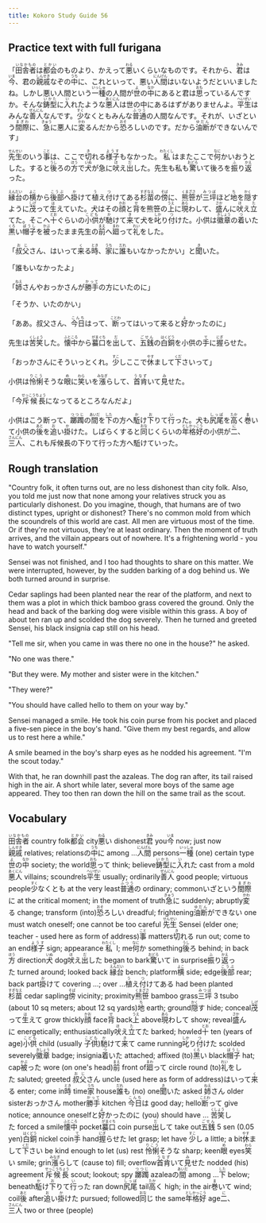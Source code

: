 ```yaml
---
title: Kokoro Study Guide 56
---
```


## Practice text with full furigana

<p>
「<ruby><rb>田舎者</rb><rt>いなかもの</rt></ruby>は<ruby><rb>都会</rb><rt>とかい</rt></ruby>のものより、かえって<ruby><rb>悪</rb><rt>わる</rt></ruby>いくらいなものです。それから、<ruby><rb>君</rb><rt>きみ</rt></ruby>は<ruby><rb>今</rb><rt>いま</rt></ruby>、君の<ruby><rb>親戚</rb><rt>しんせき</rt></ruby>なぞの<ruby><rb>中</rb><rt>うち</rt></ruby>に、これといって、悪い<ruby><rb>人間</rb><rt>にんげん</rt></ruby>はいないようだといいましたね。しかし悪い人間という<ruby><rb>一種</rb><rt>いっしゅ</rt></ruby>の人間が<ruby><rb>世</rb><rt>よ</rt></ruby>の<ruby><rb>中</rb><rt>なか</rt></ruby>にあると君は<ruby><rb>思</rb><rt>おも</rt></ruby>っているんですか。そんな<ruby><rb>鋳型</rb><rt>いかた</rt></ruby>に<ruby><rb>入</rb><rt>い</rt></ruby>れたような<ruby><rb>悪人</rb><rt>あくにん</rt></ruby>は世の中にあるはずがありませんよ。<ruby><rb>平生</rb><rt>へいぜい</rt></ruby>はみんな<ruby><rb>善人</rb><rt>ぜんにん</rt></ruby>なんです。<ruby><rb>少</rb><rt>すく</rt></ruby>なくともみんな<ruby><rb>普通</rb><rt>ふつう</rt></ruby>の人間なんです。それが、いざという<ruby><rb>間際</rb><rt>まぎわ</rt></ruby>に、<ruby><rb>急</rb><rt>きゅう</rt></ruby>に悪人に<ruby><rb>変</rb><rt>かわ</rt></ruby>るんだから<ruby><rb>恐</rb><rt>おそ</rt></ruby>ろしいのです。だから<ruby><rb>油断</rb><rt>ゆだん</rt></ruby>ができないんです」
</p>

<p>
<ruby><rb>先生</rb><rt>せんせい</rt></ruby>のいう<ruby><rb>事</rb><rt>こと</rt></ruby>は、ここで<ruby><rb>切</rb><rt>き</rt></ruby>れる<ruby><rb>様子</rb><rt>ようす</rt></ruby>もなかった。<ruby><rb>私</rb><rt>わたくし</rt></ruby>はまたここで<ruby><rb>何</rb><rt>なに</rt></ruby>かいおうとした。すると<ruby><rb>後</rb><rt>うし</rt></ruby>ろの<ruby><rb>方</rb><rt>ほう</rt></ruby>で<ruby><rb>犬</rb><rt>いぬ</rt></ruby>が急に<ruby><rb>吠</rb><rt>ほ</rt></ruby>え<ruby><rb>出</rb><rt>だ</rt></ruby>した。先生も私も<ruby><rb>驚</rb><rt>おどろ</rt></ruby>いて後ろを<ruby><rb>振</rb><rt>ふ</rt></ruby>り<ruby><rb>返</rb><rt>かえ</rt></ruby>った。
</p>

<p>
<ruby><rb>縁台</rb><rt>えんだい</rt></ruby>の<ruby><rb>横</rb><rt>よこ</rt></ruby>から<ruby><rb>後部</rb><rt>こうぶ</rt></ruby>へ<ruby><rb>掛</rb><rt>か</rt></ruby>けて<ruby><rb>植</rb><rt>う</rt></ruby>え<ruby><rb>付</rb><rt>つ</rt></ruby>けてある<ruby><rb>杉苗</rb><rt>すぎなえ</rt></ruby>の<ruby><rb>傍</rb><rt>そば</rt></ruby>に、<ruby><rb>熊笹</rb><rt>くまざさ</rt></ruby>が<ruby><rb>三坪</rb><rt>みつぼ</rt></ruby>ほど<ruby><rb>地</rb><rt>ち</rt></ruby>を<ruby><rb>隠</rb><rt>かく</rt></ruby>すように<ruby><rb>茂</rb><rt>しげ</rt></ruby>って<ruby><rb>生</rb><rt>は</rt></ruby>えていた。犬はその<ruby><rb>顔</rb><rt>かお</rt></ruby>と<ruby><rb>背</rb><rt>せ</rt></ruby>を熊笹の<ruby><rb>上</rb><rt>うえ</rt></ruby>に<ruby><rb>現</rb><rt>あら</rt></ruby>わして、<ruby><rb>盛</rb><rt>さか</rt></ruby>んに<ruby><rb>吠</rb><rt>ほ</rt></ruby>え<ruby><rb>立</rb><rt>た</rt></ruby>てた。そこへ<ruby><rb>十</rb><rt>とお</rt></ruby>ぐらいの<ruby><rb>小供</rb><rt>こども</rt></ruby>が<ruby><rb>馳</rb><rt>か</rt></ruby>けて<ruby><rb>来</rb><rt>き</rt></ruby>て犬を<ruby><rb>叱</rb><rt>しか</rt></ruby>り<ruby><rb>付</rb><rt>つ</rt></ruby>けた。小供は<ruby><rb>徽章</rb><rt>きしょう</rt></ruby>の<ruby><rb>着</rb><rt>つ</rt></ruby>いた<ruby><rb>黒</rb><rt>くろ</rt></ruby>い<ruby><rb>帽子</rb><rt>ぼうし</rt></ruby>を<ruby><rb>被</rb><rt>かぶ</rt></ruby>ったまま先生の<ruby><rb>前</rb><rt>まえ</rt></ruby>へ<ruby><rb>廻</rb><rt>まわ</rt></ruby>って<ruby><rb>礼</rb><rt>れい</rt></ruby>をした。
</p>

<p>
「<ruby><rb>叔父</rb><rt>おじ</rt></ruby>さん、はいって<ruby><rb>来</rb><rt>く</rt></ruby>る<ruby><rb>時</rb><rt>とき</rt></ruby>、<ruby><rb>家</rb><rt>うち</rt></ruby>に<ruby><rb>誰</rb><rt>だれ</rt></ruby>もいなかったかい」と<ruby><rb>聞</rb><rt>き</rt></ruby>いた。
</p>

<p>「誰もいなかったよ」</p>
<p>
「<ruby><rb>姉</rb><rt>ねえ</rt></ruby>さんやおっかさんが<ruby><rb>勝手</rb><rt>かって</rt></ruby>の方にいたのに」
</p>

<p>「そうか、いたのかい」</p>
<p>
「ああ。叔父さん、<ruby><rb>今日</rb><rt>こんち</rt></ruby>はって、<ruby><rb>断</rb><rt>ことわ</rt></ruby>ってはいって来ると<ruby><rb>好</rb><rt>よ</rt></ruby>かったのに」
</p>

<p>
先生は<ruby><rb>苦笑</rb><rt>くしょう</rt></ruby>した。<ruby><rb>懐中</rb><rt>ふところ</rt></ruby>から<ruby><rb>蟇口</rb><rt>がまぐち</rt></ruby>を<ruby><rb>出</rb><rt>だ</rt></ruby>して、<ruby><rb>五銭</rb><rt>ごせん</rt></ruby>の<ruby><rb>白銅</rb><rt>はくどう</rt></ruby>を小供の<ruby><rb>手</rb><rt>て</rt></ruby>に<ruby><rb>握</rb><rt>にぎ</rt></ruby>らせた。
</p>

<p>
「おっかさんにそういっとくれ。<ruby><rb>少</rb><rt>すこ</rt></ruby>しここで<ruby><rb>休</rb><rt>やす</rt></ruby>まして<ruby><rb>下</rb><rt>くだ</rt></ruby>さいって」
</p>

<p>
小供は<ruby><rb>怜悧</rb><rt>りこう</rt></ruby>そうな<ruby><rb>眼</rb><rt>め</rt></ruby>に<ruby><rb>笑</rb><rt>わら</rt></ruby>いを<ruby><rb>漲</rb><rt>みなぎ</rt></ruby>らして、<ruby><rb>首肯</rb><rt>うなず</rt></ruby>いて<ruby><rb>見</rb><rt>み</rt></ruby>せた。
</p>

<p>
「今<ruby><rb>斥候長</rb><rt>せっこうちょう</rt></ruby>になってるところなんだよ」
</p>

<p>
小供はこう断って、<ruby><rb>躑躅</rb><rt>つつじ</rt></ruby>の<ruby><rb>間</rb><rt>あいだ</rt></ruby>を<ruby><rb>下</rb><rt>した</rt></ruby>の方へ<ruby><rb>駈</rb><rt>か</rt></ruby>け<ruby><rb>下</rb><rt>お</rt></ruby>りて<ruby><rb>行</rb><rt>い</rt></ruby>った。犬も<ruby><rb>尻尾</rb><rt>しっぽ</rt></ruby>を<ruby><rb>高</rb><rt>たか</rt></ruby>く<ruby><rb>巻</rb><rt>ま</rt></ruby>いて小供の<ruby><rb>後</rb><rt>あと</rt></ruby>を<ruby><rb>追</rb><rt>お</rt></ruby>い<ruby><rb>掛</rb><rt>か</rt></ruby>けた。しばらくすると<ruby><rb>同</rb><rt>おな</rt></ruby>じくらいの<ruby><rb>年格好</rb><rt>としかっこう</rt></ruby>の小供が<ruby><rb>二</rb><rt>に</rt></ruby>、<ruby><rb>三人</rb><rt>さんにん</rt></ruby>、これも斥候長の下りて行った方へ駈けていった。
</p>


## Rough translation

"Country folk, it often turns out, are no less dishonest than city folk. Also, you told me just now that none among your relatives struck you as particularly dishonest. Do you imagine, though, that humans are of two distinct types, upright or dishonest? There's no common mold from which the scoundrels of this world are cast. All men are virtuous most of the time. Or if they're not virtuous, they're at least ordinary. Then the moment of truth arrives, and the villain appears out of nowhere. It's a frightening world - you have to watch yourself."

Sensei was not finished, and I too had thoughts to share on this matter. We were interrupted, however, by the sudden barking of a dog behind us. We both turned around in surprise.

Cedar saplings had been planted near the rear of the platform, and next to them was a plot in which thick bamboo grass covered the ground. Only the head and back of the barking dog were visible within this grass. A boy of about ten ran up and scolded the dog severely. Then he turned and greeted Sensei, his black insignia cap still on his head.

"Tell me sir, when you came in was there no one in the house?" he asked.

"No one was there."

"But they were. My mother and sister were in the kitchen."

"They were?"

"You should have called hello to them on your way by."

Sensei managed a smile. He took his coin purse from his pocket and placed a five-sen piece in the boy's hand. "Give them my best regards, and allow us to rest here a while."

A smile beamed in the boy's sharp eyes as he nodded his agreement. "I'm the scout today."

With that, he ran downhill past the azaleas. The dog ran after, its tail raised high in the air. A short while later, several more boys of the same age appeared. They too then ran down the hill on the same trail as the scout.          


## Vocabulary

<p>
<span class="vocabstudy"><ruby><rb>田舎者</rb><rt>いなかもの</rt></ruby>&nbsp;country folk</span><span class="vocabstudy"><ruby><rb>都会</rb><rt>とかい</rt></ruby>&nbsp;city</span><span class="vocabstudy"><ruby><rb>悪</rb><rt>わる</rt></ruby>い&nbsp;dishonest</span><span class="vocabstudy"><ruby><rb>君</rb><rt>きみ</rt></ruby>&nbsp;you</span><span class="vocabstudy"><ruby><rb>今</rb><rt>いま</rt></ruby>&nbsp;now; just now</span><span class="vocabstudy"><ruby><rb>親戚</rb><rt>しんせき</rt></ruby>&nbsp;relatives; relations</span><span class="vocabstudy">の<ruby><rb>中</rb><rt>うち</rt></ruby>に&nbsp;among ...</span><span class="vocabstudy"><ruby><rb>人間</rb><rt>にんげん</rt></ruby>&nbsp;persons</span><span class="vocabstudy"><ruby><rb>一種</rb><rt>いっしゅ</rt></ruby>&nbsp;(one) certain type</span><span class="vocabstudy"><ruby><rb>世</rb><rt>よ</rt></ruby>の<ruby><rb>中</rb><rt>なか</rt></ruby>&nbsp;society; the world</span><span class="vocabstudy"><ruby><rb>思</rb><rt>おも</rt></ruby>って&nbsp;think; believe</span><span class="vocabstudy"><ruby><rb>鋳型</rb><rt>いかた</rt></ruby>に<ruby><rb>入</rb><rt>い</rt></ruby>れた&nbsp;cast from a mold</span><span class="vocabstudy"><ruby><rb>悪人</rb><rt>あくにん</rt></ruby>&nbsp;villains; scoundrels</span><span class="vocabstudy"><ruby><rb>平生</rb><rt>へいぜい</rt></ruby>&nbsp;usually; ordinarily</span><span class="vocabstudy"><ruby><rb>善人</rb><rt>ぜんにん</rt></ruby>&nbsp;good people; virtuous people</span><span class="vocabstudy"><ruby><rb>少</rb><rt>すく</rt></ruby>なくとも&nbsp;at the very least</span><span class="vocabstudy"><ruby><rb>普通</rb><rt>ふつう</rt></ruby>の&nbsp;ordinary; common</span><span class="vocabstudy">いざという<ruby><rb>間際</rb><rt>まぎわ</rt></ruby>に&nbsp;at the critical moment; in the moment of truth</span><span class="vocabstudy"><ruby><rb>急</rb><rt>きゅう</rt></ruby>に&nbsp;suddenly; abruptly</span><span class="vocabstudy"><ruby><rb>変</rb><rt>かわ</rt></ruby>る&nbsp;change; transform (into)</span><span class="vocabstudy"><ruby><rb>恐</rb><rt>おそ</rt></ruby>ろしい&nbsp;dreadful; frightening</span><span class="vocabstudy"><ruby><rb>油断</rb><rt>ゆだん</rt></ruby>ができない&nbsp;one must watch oneself; one cannot be too careful</span>
<span class="vocabstudy"><ruby><rb>先生</rb><rt>せんせい</rt></ruby>&nbsp;Sensei (elder one; teacher - used here as form of address)</span><span class="vocabstudy"><ruby><rb>事</rb><rt>こと</rt></ruby>&nbsp;matters</span><span class="vocabstudy"><ruby><rb>切</rb><rt>き</rt></ruby>れる&nbsp;run out; come to an end</span><span class="vocabstudy"><ruby><rb>様子</rb><rt>ようす</rt></ruby>&nbsp;sign; appearance</span><span class="vocabstudy"><ruby><rb>私</rb><rt>わたくし</rt></ruby>&nbsp;I; me</span><span class="vocabstudy"><ruby><rb>何</rb><rt>なに</rt></ruby>か&nbsp;something</span><span class="vocabstudy"><ruby><rb>後</rb><rt>うし</rt></ruby>ろ&nbsp;behind; in back</span><span class="vocabstudy"><ruby><rb>方</rb><rt>ほう</rt></ruby>&nbsp;direction</span><span class="vocabstudy"><ruby><rb>犬</rb><rt>いぬ</rt></ruby>&nbsp;dog</span><span class="vocabstudy"><ruby><rb>吠</rb><rt>ほ</rt></ruby>え<ruby><rb>出</rb><rt>だ</rt></ruby>した&nbsp;began to bark</span><span class="vocabstudy"><ruby><rb>驚</rb><rt>おどろ</rt></ruby>いて&nbsp;in surprise</span><span class="vocabstudy"><ruby><rb>振</rb><rt>ふ</rt></ruby>り<ruby><rb>返</rb><rt>かえ</rt></ruby>った&nbsp;turned around; looked back</span>
<span class="vocabstudy"><ruby><rb>縁台</rb><rt>えんだい</rt></ruby>&nbsp;bench; platform</span><span class="vocabstudy"><ruby><rb>横</rb><rt>よこ</rt></ruby>&nbsp;side; edge</span><span class="vocabstudy"><ruby><rb>後部</rb><rt>こうぶ</rt></ruby>&nbsp;rear; back part</span><span class="vocabstudy"><ruby><rb>掛</rb><rt>か</rt></ruby>けて&nbsp;covering ...; over ...</span><span class="vocabstudy"><ruby><rb>植</rb><rt>う</rt></ruby>え<ruby><rb>付</rb><rt>つ</rt></ruby>けてある&nbsp;had been planted</span><span class="vocabstudy"><ruby><rb>杉苗</rb><rt>すぎなえ</rt></ruby>&nbsp;cedar sapling</span><span class="vocabstudy"><ruby><rb>傍</rb><rt>そば</rt></ruby>&nbsp;vicinity; proximity</span><span class="vocabstudy"><ruby><rb>熊笹</rb><rt>くまざさ</rt></ruby>&nbsp;bamboo grass</span><span class="vocabstudy"><ruby><rb>三坪</rb><rt>みつぼ</rt></ruby>&nbsp;3 tsubo (about 10 sq meters; about 12 sq yards)</span><span class="vocabstudy"><ruby><rb>地</rb><rt>ち</rt></ruby>&nbsp;earth; ground</span><span class="vocabstudy"><ruby><rb>隠</rb><rt>かく</rt></ruby>す&nbsp;hide; conceal</span><span class="vocabstudy"><ruby><rb>茂</rb><rt>しげ</rt></ruby>って<ruby><rb>生</rb><rt>は</rt></ruby>えて&nbsp;grow thickly</span><span class="vocabstudy"><ruby><rb>顔</rb><rt>かお</rt></ruby>&nbsp;face</span><span class="vocabstudy"><ruby><rb>背</rb><rt>せ</rt></ruby>&nbsp;back</span><span class="vocabstudy"><ruby><rb>上</rb><rt>うえ</rt></ruby>&nbsp;above</span><span class="vocabstudy"><ruby><rb>現</rb><rt>あら</rt></ruby>わして&nbsp;show; reveal</span><span class="vocabstudy"><ruby><rb>盛</rb><rt>さか</rt></ruby>んに&nbsp;energetically; enthusiastically</span><span class="vocabstudy"><ruby><rb>吠</rb><rt>ほ</rt></ruby>え<ruby><rb>立</rb><rt>た</rt></ruby>てた&nbsp;barked; howled</span><span class="vocabstudy"><ruby><rb>十</rb><rt>とお</rt></ruby>&nbsp;ten (years of age)</span><span class="vocabstudy"><ruby><rb>小供</rb><rt>こども</rt></ruby>&nbsp;child (usually <ruby><rb>子供</rb><rt>こども</rt></ruby>)</span><span class="vocabstudy"><ruby><rb>馳</rb><rt>か</rt></ruby>けて<ruby><rb>来</rb><rt>き</rt></ruby>て&nbsp;came running</span><span class="vocabstudy"><ruby><rb>叱</rb><rt>しか</rt></ruby>り<ruby><rb>付</rb><rt>つ</rt></ruby>けた&nbsp;scolded severely</span><span class="vocabstudy"><ruby><rb>徽章</rb><rt>きしょう</rt></ruby>&nbsp;badge; insignia</span><span class="vocabstudy"><ruby><rb>着</rb><rt>つ</rt></ruby>いた&nbsp;attached; affixed (to)</span><span class="vocabstudy"><ruby><rb>黒</rb><rt>くろ</rt></ruby>い&nbsp;black</span><span class="vocabstudy"><ruby><rb>帽子</rb><rt>ぼうし</rt></ruby>&nbsp;hat; cap</span><span class="vocabstudy"><ruby><rb>被</rb><rt>かぶ</rt></ruby>った&nbsp;wore (on one's head)</span><span class="vocabstudy"><ruby><rb>前</rb><rt>まえ</rt></ruby>&nbsp;front of</span><span class="vocabstudy"><ruby><rb>廻</rb><rt>まわ</rt></ruby>って&nbsp;circle round (to)</span><span class="vocabstudy"><ruby><rb>礼</rb><rt>れい</rt></ruby>をした&nbsp;saluted; greeted</span>
<span class="vocabstudy"><ruby><rb>叔父</rb><rt>おじ</rt></ruby>さん&nbsp;uncle (used here as form of address)</span><span class="vocabstudy">はいって<ruby><rb>来</rb><rt>く</rt></ruby>る&nbsp;enter; come in</span><span class="vocabstudy"><ruby><rb>時</rb><rt>とき</rt></ruby>&nbsp;time</span><span class="vocabstudy"><ruby><rb>家</rb><rt>うち</rt></ruby>&nbsp;house</span><span class="vocabstudy"><ruby><rb>誰</rb><rt>だれ</rt></ruby>も&nbsp;(no) one</span><span class="vocabstudy"><ruby><rb>聞</rb><rt>き</rt></ruby>いた&nbsp;asked</span>
<span class="vocabstudy"><ruby><rb>姉</rb><rt>ねえ</rt></ruby>さん&nbsp;older sister</span><span class="vocabstudy">おっかさん&nbsp;mother</span><span class="vocabstudy"><ruby><rb>勝手</rb><rt>かって</rt></ruby>&nbsp;kitchen</span>
<span class="vocabstudy"><ruby><rb>今日</rb><rt>こんち</rt></ruby>は&nbsp;good day; hello</span><span class="vocabstudy"><ruby><rb>断</rb><rt>ことわ</rt></ruby>って&nbsp;give notice; announce oneself</span><span class="vocabstudy">と<ruby><rb>好</rb><rt>よ</rt></ruby>かったのに&nbsp;(you) should have ...</span>
<span class="vocabstudy"><ruby><rb>苦笑</rb><rt>くしょう</rt></ruby>した&nbsp;forced a smile</span><span class="vocabstudy"><ruby><rb>懐中</rb><rt>ふところ</rt></ruby>&nbsp;pocket</span><span class="vocabstudy"><ruby><rb>蟇口</rb><rt>がまぐち</rt></ruby>&nbsp;coin purse</span><span class="vocabstudy"><ruby><rb>出</rb><rt>だ</rt></ruby>して&nbsp;take out</span><span class="vocabstudy"><ruby><rb>五銭</rb><rt>ごせん</rt></ruby>&nbsp;5 sen (0.05 yen)</span><span class="vocabstudy"><ruby><rb>白銅</rb><rt>はくどう</rt></ruby>&nbsp;nickel coin</span><span class="vocabstudy"><ruby><rb>手</rb><rt>て</rt></ruby>&nbsp;hand</span><span class="vocabstudy"><ruby><rb>握</rb><rt>にぎ</rt></ruby>らせた&nbsp;let grasp; let have</span>
<span class="vocabstudy"><ruby><rb>少</rb><rt>すこ</rt></ruby>し&nbsp;a little; a bit</span><span class="vocabstudy"><ruby><rb>休</rb><rt>やす</rt></ruby>まして<ruby><rb>下</rb><rt>くだ</rt></ruby>さい&nbsp;be kind enough to let (us) rest</span>
<span class="vocabstudy"><ruby><rb>怜悧</rb><rt>りこう</rt></ruby>そうな&nbsp;sharp; keen</span><span class="vocabstudy"><ruby><rb>眼</rb><rt>め</rt></ruby>&nbsp;eyes</span><span class="vocabstudy"><ruby><rb>笑</rb><rt>わら</rt></ruby>い&nbsp;smile; grin</span><span class="vocabstudy"><ruby><rb>漲</rb><rt>みなぎ</rt></ruby>らして&nbsp;(cause to) fill; overflow</span><span class="vocabstudy"><ruby><rb>首肯</rb><rt>うなず</rt></ruby>いて<ruby><rb>見</rb><rt>み</rt></ruby>せた&nbsp;nodded (his) agreement</span>
<span class="vocabstudy"><ruby><rb>斥候長</rb><rt>せっこうちょう</rt></ruby>&nbsp;scout; lookout; spy</span>
<span class="vocabstudy"><ruby><rb>躑躅</rb><rt>つつじ</rt></ruby>&nbsp;azalea</span><span class="vocabstudy">の<ruby><rb>間</rb><rt>あいだ</rt></ruby>&nbsp;among ...</span><span class="vocabstudy"><ruby><rb>下</rb><rt>した</rt></ruby>&nbsp;below; beneath</span><span class="vocabstudy"><ruby><rb>駈</rb><rt>か</rt></ruby>け<ruby><rb>下</rb><rt>お</rt></ruby>りて<ruby><rb>行</rb><rt>い</rt></ruby>った&nbsp;ran down</span><span class="vocabstudy"><ruby><rb>尻尾</rb><rt>しっぽ</rt></ruby>&nbsp;tail</span><span class="vocabstudy"><ruby><rb>高</rb><rt>たか</rt></ruby>く&nbsp;high; in the air</span><span class="vocabstudy"><ruby><rb>巻</rb><rt>ま</rt></ruby>いて&nbsp;wind; coil</span><span class="vocabstudy"><ruby><rb>後</rb><rt>あと</rt></ruby>&nbsp;after</span><span class="vocabstudy"><ruby><rb>追</rb><rt>お</rt></ruby>い<ruby><rb>掛</rb><rt>か</rt></ruby>けた&nbsp;pursued; followed</span><span class="vocabstudy"><ruby><rb>同</rb><rt>おな</rt></ruby>じ&nbsp;the same</span><span class="vocabstudy"><ruby><rb>年格好</rb><rt>としかっこう</rt></ruby>&nbsp;age</span><span class="vocabstudy"><ruby><rb>二</rb><rt>に</rt></ruby>、<ruby><rb>三人</rb><rt>さんにん</rt></ruby>&nbsp;two or three (people)</span>
</p>
